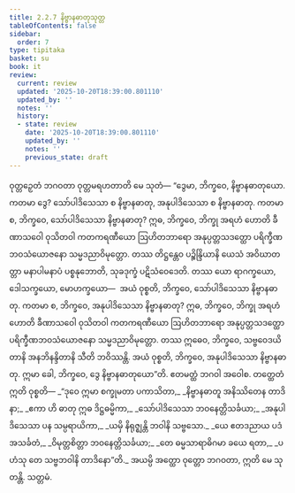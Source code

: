 ```yaml
---
title: 2.2.7 နိဗ္ဗာနဓာတုသုတ္တ
tableOfContents: false
sidebar:
  order: 7
type: tipitaka
basket: su
book: it
review:
  current: review
  updated: '2025-10-20T18:39:00.801110'
  updated_by: ''
  notes: ''
  history:
  - state: review
    date: '2025-10-20T18:39:00.801110'
    updated_by: ''
    notes: ''
    previous_state: draft
---
```



<DynamicBreadcrumb />


<ReviewStatus review={frontmatter.review} showDetails={true} />

<HypothesisAnnotation frontmatter={frontmatter} />

<Division number="44" book="it" e="ch" v="18" p="220">

<Paragraph number="279" book="it">
ဝုတ္တဉှေတံ ဘဂဝတာ ဝုတ္တမရဟတာတိ မေ သုတံ—
</Paragraph>

<Paragraph number="280" book="it">
“ဒွေမာ, ဘိက္ခဝေ, နိဗ္ဗာနဓာတုယော. ကတမာ ဒွေ? သော်ပါဒိသေသာ စ နိဗ္ဗာနဓာတု, အနုပါဒိသေသာ စ နိဗ္ဗာနဓာတု.
</Paragraph>

<Paragraph number="281" book="it">
ကတမာ စ, ဘိက္ခဝေ, သော်ပါဒိသေသာ နိဗ္ဗာနဓာတု? ဣဓ, ဘိက္ခဝေ, ဘိက္ခု အရဟံ ဟောတိ ခီဏာသဝေါ ဝုသိတဝါ ကတကရဏီယော ဩဟိတဘာရော အနုပ္ပတ္တသဒတ္ထော ပရိက္ခီဏဘဝသံယောဇနော သမ္မဒညာဝိမုတ္တော. တဿ တိဋ္ဌန္တေဝ ပဉ္စိန္ဒြိယာနိ ယေသံ အဝိဃာတတ္တာ မနာပါမနာပံ ပစ္စနုဘောတိ, သုခဒုက္ခံ ပဋိသံဝေဒေတိ. တဿ ယော ရာဂက္ခယော, ဒေါသက္ခယော, မောဟက္ခယော—  အယံ ဝုစ္စတိ, ဘိက္ခဝေ, သော်ပါဒိသေသာ နိဗ္ဗာနဓာတု.
</Paragraph>

<Paragraph number="282" book="it">
ကတမာ စ, ဘိက္ခဝေ, အနုပါဒိသေသာ နိဗ္ဗာနဓာတု? ဣဓ, ဘိက္ခဝေ, ဘိက္ခု အရဟံ ဟောတိ ခီဏာသဝေါ ဝုသိတဝါ ကတကရဏီယော ဩဟိတဘာရော အနုပ္ပတ္တသဒတ္ထော ပရိက္ခီဏဘဝသံယောဇနော သမ္မဒညာဝိမုတ္တော. တဿ ဣဓေဝ, ဘိက္ခဝေ, သဗ္ဗဝေဒယိတာနိ အနဘိနန္ဒိတာနိ သီတိ ဘဝိဿန္တိ. အယံ ဝုစ္စတိ, ဘိက္ခဝေ, အနုပါဒိသေသာ နိဗ္ဗာနဓာတု. ဣမာ ခေါ, ဘိက္ခဝေ, ဒွေ နိဗ္ဗာနဓာတုယော”တိ. ဧတမတ္ထံ ဘဂဝါ အဝေါစ. တတ္ထေတံ ဣတိ ဝုစ္စတိ—
</Paragraph>

<Paragraph number="283" type="verses" book="it">
_“ဒုဝေ ဣမာ စက္ခုမတာ ပကာသိတာ,_  
_နိဗ္ဗာနဓာတူ အနိဿိတေန တာဒိနာ;_  
_ဧကာ ဟိ ဓာတု ဣဓ ဒိဋ္ဌဓမ္မိကာ,_  
_သော်ပါဒိသေသာ ဘဝနေတ္တိသင်္ခယာ;_  
_အနုပါဒိသေသာ ပန သမ္ပရာယိကာ,_  
_ယမှိ နိရုဇ္ဈန္တိ ဘဝါနိ သဗ္ဗသော._  

</Paragraph>

<Paragraph number="284" type="verses" book="it">
_ယေ ဧတဒညာယ ပဒံ အသင်္ခတံ,_  
_ဝိမုတ္တစိတ္တာ ဘဝနေတ္တိသင်္ခယာ;_  
_တေ ဓမ္မသာရာဓိဂမာ ခယေ ရတာ,_  
_ပဟံသု တေ သဗ္ဗဘဝါနိ တာဒိနော”တိ._  

</Paragraph>

<Paragraph number="285" book="it">
အယမ္ပိ အတ္ထော ဝုတ္တော ဘဂဝတာ, ဣတိ မေ သုတန္တိ.

</Paragraph>
</Division>

<Paragraph number="286" type="center" book="it">
သတ္တမံ.
</Paragraph>